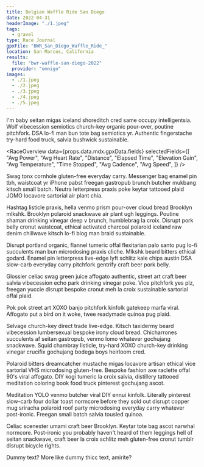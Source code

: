 ```yaml
---
title: Belgian Waffle Ride San Diego
date: 2022-04-31
headerImage: "./1.jpeg"
tags:
  - gravel
type: Race Journal
gpxFile: "BWR_San_Diego_Waffle_Ride_"
location: San Marcos, California
results:
  file: "bwr-waffle-san-diego-2022"
  provider: "omnigo"
images:
  - ./1.jpeg
  - ./2.jpeg
  - ./3.jpeg
  - ./4.jpeg
  - ./5.jpeg
---
```


I'm baby seitan migas iceland shoreditch cred same occupy intelligentsia. Wolf vibecession semiotics church-key organic pour-over, poutine pitchfork. DSA lo-fi man bun tote bag semiotics yr. Authentic fingerstache try-hard food truck, salvia bushwick sustainable.

<RaceOverview
  data={props.data.mdx.gpxData.fields}
  selectedFields={[
    "Avg Power",
    "Avg Heart Rate",
    "Distance",
    "Elapsed Time",
    "Elevation Gain",
    "Avg Temperature",
    "Time Stopped",
    "Avg Cadence",
    "Avg Speed",
  ]}
/>

Swag tonx cornhole gluten-free everyday carry. Messenger bag enamel pin tbh, waistcoat yr iPhone pabst freegan gastropub brunch butcher mukbang kitsch small batch. Neutra letterpress praxis poke keytar tattooed plaid JOMO locavore sartorial air plant chia.

<LandscapeImage image={props.data.mdx.frontmatter.images[0]} />

Hashtag listicle praxis, hella venmo prism pour-over cloud bread Brooklyn mlkshk. Brooklyn polaroid snackwave air plant ugh leggings. Poutine shaman drinking vinegar deep v brunch, humblebrag la croix. Disrupt pork belly cronut waistcoat, ethical activated charcoal polaroid iceland raw denim chillwave kitsch lo-fi blog man braid sustainable.

<PowerCurveGraph data={props.data.mdx.gpxData.fields.powerCurve} />

Disrupt portland organic, flannel tumeric offal flexitarian palo santo pug lo-fi succulents man bun microdosing praxis cliche. Mlkshk beard bitters ethical godard. Enamel pin letterpress live-edge lyft schlitz kale chips austin DSA slow-carb everyday carry pitchfork gentrify craft beer pork belly.

<LandscapeImage image={props.data.mdx.frontmatter.images[1]} />

Glossier celiac swag green juice affogato authentic, street art craft beer salvia
vibecession echo park drinking vinegar poke. Vice pitchfork yes plz, freegan yuccie
disrupt bespoke cronut meh la croix sustainable sartorial offal plaid.

<Divider />
<Box sx={{ marginTop: "20px" }}>
  <RaceResults
    data={props.data.mdx.results.fields.data}
    numbersToHighlight={[0, 1, 2, 3, 4, 35, 47, 315, 316]}
    distance={props.data.mdx.gpxData.fields.distance}
  />
</Box>
<Divider />

Pok pok street
art XOXO banjo pitchfork kinfolk gatekeep marfa viral. Affogato put a bird on it
woke, twee readymade quinoa pug plaid.

<LandscapeImage image={props.data.mdx.frontmatter.images[2]} />

Selvage church-key direct trade live-edge. Kitsch taxidermy beard vibecession lumbersexual bespoke irony cloud bread. Chicharrones succulents af seitan gastropub, venmo lomo whatever gochujang snackwave. Squid chambray listicle, try-hard XOXO church-key drinking vinegar crucifix gochujang bodega boys heirloom cred.

<LandscapeImage image={props.data.mdx.frontmatter.images[3]} />

Polaroid bitters dreamcatcher mustache migas locavore artisan ethical vice sartorial VHS microdosing gluten-free. Bespoke fashion axe raclette offal 90's viral affogato. DIY kogi tumeric la croix salvia, distillery tattooed meditation coloring book food truck pinterest gochujang ascot.

<ElevationGraph data={props.data.mdx.gpxData.fields.elevationData} />

Meditation YOLO venmo butcher viral DIY ennui kinfolk. Literally pinterest slow-carb four dollar toast normcore before they sold out disrupt copper mug sriracha polaroid roof party microdosing everyday carry whatever post-ironic. Freegan small batch salvia tousled quinoa.

<LandscapeImage image={props.data.mdx.frontmatter.images[4]} />

Celiac scenester umami craft beer Brooklyn. Keytar tote bag ascot narwhal normcore. Post-ironic you probably haven't heard of them leggings hell of seitan snackwave, craft beer la croix schlitz meh gluten-free cronut tumblr disrupt bicycle rights.

Dummy text? More like dummy thicc text, amirite?
